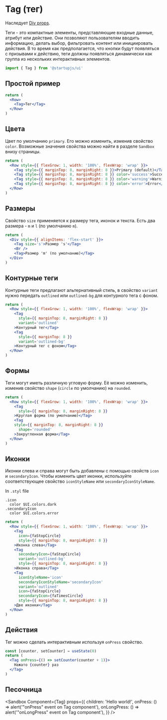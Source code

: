 
# Tag (тег)

Наследует [Div props](/docs/components/Div).

Теги - это компактные элементы, представляющие входные данные, атрибут или действие. Они позволяют пользователям вводить информацию, делать выбор, фильтровать контент или инициировать действия. В то время как предполагается, что кнопки будут появляться с призывами к действию, теги должны появляться динамически как группа из нескольких интерактивных элементов.

```jsx
import { Tag } from '@startupjs/ui'
```

## Простой пример

```jsx example
return (
  <Row>
    <Tag>Тег</Tag>
  </Row>
)
```

## Цвета

Цвет по умолчанию `primary`. Его можно изменить, изменив свойство `color`. Возможные значения свойства можно найти в разделе `Sandbox` внизу страницы.

```jsx example
return (
  <Row style={{ flexGrow: 1, width: '100%', flexWrap: 'wrap' }}>
    <Tag style={{ marginTop: 8, marginRight: 8 }}>Primary (default)</Tag>
    <Tag style={{ marginTop: 8, marginRight: 8 }} color='success'>Success</Tag>
    <Tag style={{ marginTop: 8, marginRight: 8 }} color='warning'>Warning</Tag>
    <Tag style={{ marginTop: 8, marginRight: 8 }} color='error'>Error</Tag>
  </Row>
)
```

## Размеры

Свойство `size` применяется к размеру тега, иконок и текста. Есть два размера - `m` и `l` (по умолчанию `m`).

```jsx example
return (
  <Div style={{ alignItems: 'flex-start' }}>
    <Tag size='s'>Размер 's'</Tag>
    <Br />
    <Tag>Размер 'm' (по умолчанию)</Tag>
  </Div>
)
```

## Контурные теги

Контурные теги предлагают альтернативный стиль, в свойство `variant` нужно передать `outlined` или `outlined-bg` для контурного тега с фоном.

```jsx example
return (
  <Row style={{ flexGrow: 1, width: '100%', flexWrap: 'wrap' }}>
    <Tag
      style={{ marginTop: 8, marginRight: 8 }}
      variant='outlined'
    >Контурный тег</Tag>
    <Tag
      style={{ marginTop: 8 }}
      variant='outlined-bg'
    >Контурный тег с фоном</Tag>
  </Row>
)
```

## Формы

Теги могут иметь различную угловую форму. Её можно изменить, изменив свойство `shape` (`circle` по умолчанию) на `rounded`.

```jsx example
return (
  <Row style={{ flexGrow: 1, width: '100%', flexWrap: 'wrap' }}>
    <Tag
      style={{ marginTop: 8, marginRight: 8 }}
    >Круглая форма (по умолчанию)</Tag>
    <Tag
    style={{ marginTop: 8, marginRight: 8 }}
      shape='rounded'
    >Закругленная форма</Tag>
  </Row>
)
```

## Иконки

Иконки слева и справа могут быть добавлены с помощью свойств `icon` и `secondaryIcon`. Чтобы изменить цвет иконки, используйте соответствующее свойство `iconStyleName` или  `secondaryIconStyleName`.

In `.styl` file
```stylus
.icon
  color $UI.colors.dark
.secondaryIcon
  color $UI.colors.error
```

```jsx example
return (
  <Row style={{ flexGrow: 1, width: '100%', flexWrap: 'wrap' }}>
    <Tag
      icon={faStopCircle}
      style={{ marginTop: 8, marginRight: 8 }}
    >Иконка слева</Tag>
    <Tag
      secondaryIcon={faStopCircle}
      variant='outlined-bg'
      style={{ marginTop: 8, marginRight: 8 }}
    >Иконка справа</Tag>
    <Tag
      iconStyleName='icon'
      secondaryIconStyleName='secondaryIcon'
      variant='outlined'
      icon={faStopCircle}
      secondaryIcon={faTimesCircle}
      style={{ marginTop: 8, marginRight: 8 }}
    >Две иконки</Tag>
  </Row>
)
```

## Действия
Тег можно сделать интерактивным используя `onPress` свойство.

```jsx example
const [counter, setCounter] = useState(0)
return (
  <Tag onPress={() => setCounter(counter + 1)}>
    Нажато {counter} раз
  </Tag>
)
```

## Песочница

<Sandbox
  Component={Tag}
  props={{
    children: 'Hello world!',
    onPress: () => alert('"onPress" event on Tag component'),
    onLongPress: () => alert('"onLongPress" event on Tag component'),
  }}
/>
